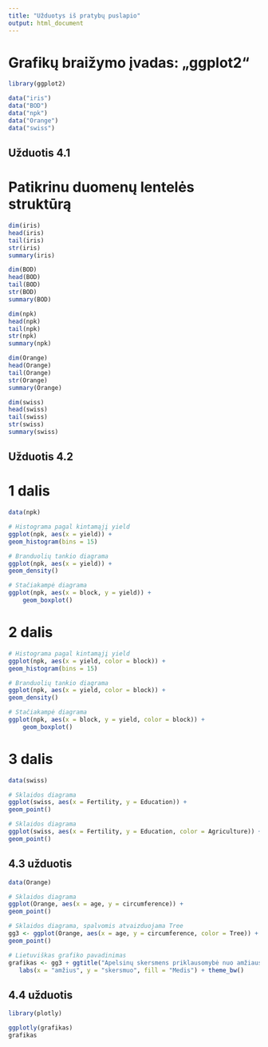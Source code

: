 ```yaml
---
title: "Užduotys iš pratybų puslapio"
output: html_document
---
```

# Grafikų braižymo įvadas: „ggplot2“
```r
library(ggplot2)
```
```r
data("iris")
data("BOD")
data("npk")
data("Orange")
data("swiss")
```
## Užduotis 4.1
# Patikrinu duomenų lentelės struktūrą
```r
dim(iris)
head(iris)
tail(iris)
str(iris)
summary(iris)
```
```r
dim(BOD)
head(BOD)
tail(BOD)
str(BOD)
summary(BOD)
```
```r
dim(npk)
head(npk)
tail(npk)
str(npk)
summary(npk)
```
```r
dim(Orange)
head(Orange)
tail(Orange)
str(Orange)
summary(Orange)
```
```r
dim(swiss)
head(swiss)
tail(swiss)
str(swiss)
summary(swiss)
```
## Užduotis 4.2
# 1 dalis
```r
data(npk)
```
```r
# Histograma pagal kintamąjį yield
ggplot(npk, aes(x = yield)) +
geom_histogram(bins = 15)
```
```r
# Branduolių tankio diagrama
ggplot(npk, aes(x = yield)) +
geom_density()
```
```r
# Stačiakampė diagrama
ggplot(npk, aes(x = block, y = yield)) +
    geom_boxplot()
```
# 2 dalis
```r
# Histograma pagal kintamąjį yield
ggplot(npk, aes(x = yield, color = block)) +
geom_histogram(bins = 15)
```
```r
# Branduolių tankio diagrama
ggplot(npk, aes(x = yield, color = block)) +
geom_density()
```
```r
# Stačiakampė diagrama
ggplot(npk, aes(x = block, y = yield, color = block)) +
    geom_boxplot()
```
# 3 dalis
```r
data(swiss)
```
```r
# Sklaidos diagrama
ggplot(swiss, aes(x = Fertility, y = Education)) +
geom_point()
```
```r
# Sklaidos diagrama
ggplot(swiss, aes(x = Fertility, y = Education, color = Agriculture)) +
geom_point()
```
## 4.3 užduotis
```r
data(Orange)
```
```r
# Sklaidos diagrama
ggplot(Orange, aes(x = age, y = circumference)) +
geom_point()
```
```r
# Sklaidos diagrama, spalvomis atvaizduojama Tree
gg3 <- ggplot(Orange, aes(x = age, y = circumference, color = Tree)) +
geom_point()
```
```r
# Lietuviškas grafiko pavadinimas
grafikas <- gg3 + ggtitle("Apelsinų skersmens priklausomybė nuo amžiaus") +
   labs(x = "amžius", y = "skersmuo", fill = "Medis") + theme_bw()
```
## 4.4 užduotis
```r
library(plotly)
```
```r
ggplotly(grafikas)
grafikas
```



